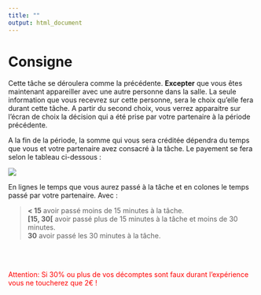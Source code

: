 ```yaml
---
title: ""
output: html_document
---
```

# Consigne

Cette tâche se déroulera comme la précédente. 
**Excepter** que vous êtes maintenant appareiller avec une autre personne dans
la salle.
La seule information que vous recevrez sur cette personne, sera le choix 
qu'elle fera durant cette tâche.
A partir du second choix, vous verrez apparaitre sur l'écran de choix la 
décision qui a été prise par votre partenaire à la période précédente.

A la fin de la période, la somme qui vous sera créditée dépendra du temps que 
vous et votre partenaire avez consacré à la tâche. Le payement se fera selon le tableau ci-dessous :

![](tableau_gain.png)

En lignes le temps que vous aurez passé à la tâche et en colones le temps passé par votre partenaire. Avec :  

> __< 15__ avoir passé moins de 15 minutes à la tâche.  
> __[15, 30[__ avoir passé plus de 15 minutes à la tâche et moins de 30 minutes.  
> __30__ avoir passé les 30 minutes à la tâche.  


<br/>
<br/>

<span style="color:red">
Attention: Si 30% ou plus de vos décomptes sont faux durant l'expérience vous ne toucherez que 2€ !
</span>
